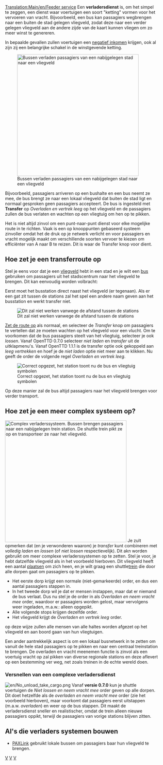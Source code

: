[[Translation:Main/en/Feeder service]]{{en/-}}
{{nl/Opmerking|Als je een [[Main/nl/Twee-richtingen verladersdienst|twee-richtingen verladersdienst]] wil opstarten kijk dan hier. De methode beschrijft op deze pagina alleen de een-richting verladersdienst.}}
Een '''verladersdienst''' is, om het simpel te zeggen, een dienst waar voertuigen een soort "ketting" vormen voor het vervoeren van vracht. Bijvoorbeeld, een bus kan passagiers wegbrengen naar een buiten de stad gelegen vliegveld, zodat deze naar een verder gelegen vliegveld aan de andere zijde van de kaart kunnen vliegen om zo meer winst te genereren.

In bepaalde gevallen zullen voertuigen een [[Main/nl/Negatieve inkomsten met verladersdiensten|negatief inkomen]] krijgen, ook al zijn zij een belangrijke schakel in de winstgevende ketting.

[[File:en/Feeder service.png|right|thumb|400px|Bussen verladen passagiers van een nabijgelegen stad naar een vliegveld]]

Bijvoorbeeld, passagiers arriveren op een bushalte en een bus neemt ze mee, de bus brengt ze naar een lokaal vliegveld dat buiten de stad ligt en normaal gesproken geen passagiers accepteert. De bus is ingesteld met '''Transfer''' op ''Overladen en vertrek leeg'' op het vliegveld en de passagiers zullen de bus verlaten en wachten op een vliegtuig om hen op te pikken.

Het is niet altijd zinvol om een punt-naar-punt dienst voor elke mogelijke route in te richten. Vaak is een op knooppunten gebaseerd systeem zinvoller omdat het de druk op je netwerk verlicht en voor passagiers en vracht mogelijk maakt om verschillende soorten vervoer te kiezen om efficiënter van A naar B te reizen. Dit is waar de Transfer knop voor dient.

==Hoe zet je een transferroute op==
Stel je eens voor dat je een [[Main/nl/Vliegveld|vliegveld]] hebt in een stad en je wilt een [[Main/nl/Bussen|bus]] gebruiken om passagiers uit het stadscentrum naar het vliegveld te brengen. Dit kan eenvoudig worden volbracht: 

Eerst moet het busstation direct naast het vliegveld (er tegenaan). Als er een gat zit tussen de stations zal het spel een andere naam geven aan het busstation en werkt transfer niet.

[[File:en/feeder service wrong.png|none|frame|Dit zal niet werken vanwege de afstand tussen de stations]]

[[Main/nl/Constructie|Zet de route op]] als normaal, en selecteer de ''Transfer'' knop om passagiers te vertellen dat ze moeten wachten op het vliegveld voor een vlucht. Om te voorkomen dat de bus passagiers steelt van het vliegtuig, selecteer je ook ''lossen''. Vanaf OpenTTD 0.7.0 selecteer ''niet laden'' en ''transfer'' uit de uitklapmenu's. Vanaf OpenTTD 1.1.1 is de transfer optie ook gekoppeld aan ''leeg vertrekken'' en hoef je de ''niet laden'' optie niet meer aan te klikken. Nu geeft de order de volgende regel ''Overladen en vertrek leeg''. 

[[File:en/feeder service correct.png|none|frame|Correct opgezet, het station toont nu de bus en vliegtuig symbolen]]

Op deze manier zal de bus altijd passagiers naar het vliegveld brengen voor verder transport.

==Hoe zet je een meer complex systeem op?==
[[File:en/Complex feeder system.png|right|thumb|400px|Complex verladerssysteem. Bussen brengen passagiers naar een nabijgelegen trein station. De shuttle trein pikt ze op en transporteer ze naar het vliegveld.]]
Je zult opmerken dat (en je verwonderen waarom) je ''transfer'' kunt combineren met ''volledig laden'' en ''lossen'' (of ''niet lossen'' respectievelijk). Dit akn worden gebruikt om meer complexe verladerssystemen op te zetten.
Stel je voor, je hebt datzelfde vliegveld als in het voorbeeld hierboven. Dit vliegveld heeft een aantal [[Main/nl/gemeente|plaatsen]] om zich heen, en je wilt graag een shuttle[[Main/nl/treinen|trein]] die door alle dorpen gaat om passagiers op te pikken.

* Het eerste dorp krijgt een normale (niet-gemarkeerde) order, en dus een aantal passagiers stappen in.
* In het tweede dorp wil je dat er mensen instappen, maar dat er niemand de bus verlaat. Dus nu stel je de order in als ''Overladen en neem vracht mee'' order, waardoor er passagiers worden gelost, maar vervolgens weer ingeladen, m.a.w.: alleen opgepikt.
* Alle volgende stops krijgen dezelfde order.
* Het vliegveld krijgt de ''Overladen en vertrek leeg'' order.

op deze wijze zullen alle mensen van alle haltes worden afgezet op het vliegveld en aan boord gaan van hun vliegtuigen.

Een ander aantrekkelijk aspect is om een lokaal busnetwerk in te zetten om vanuit de hele stad passagiers op te pikken en naar een centraal treinstation te brengen. De overladen en vracht meenemen functie is zinvol als een voertuig vracht op zal pikken van diverse regionale stations en deze aflevert op een bestemming ver weg, net zoals treinen in de echte wereld doen.








=== Versnellen van een complexe verladersdienst ===
[[File:en/No unload take cargo.png|right]]
Vanaf '''versie 0.7.0''' kun je shuttle voertuigen de ''Niet lossen en neem vracht mee'' order geven op alle dorpen. Dit doet hetzelfde als de ''overladen en neem vracht mee'' order (zie het voorbeeld hierboven), maar voorkomt dat passagiers eerst uitstappen (m.a.w. ''overladen'') en weer op de bus stappen. Dit maakt de verladersdienst sneller en realistischer, omdat de trein alleen nieuwe passagiers oppikt, terwijl de passagiers van vorige stations blijven zitten.
{{nl/Kenmerken|0.7|text= 0.7}}

== AI's die verladers systemen bouwen ==
* [http://www.tt-forums.net/viewtopic.php?f=65&t=41518 PAXLink] gebruikt lokale bussen om passagiers baar hun vliegveld te brengen.

[[Category:nl/Spelen|V]]
[[Category:nl/Voertuigen|V]]
[[Category:nl/Instellingen en voorkeuren|V]]